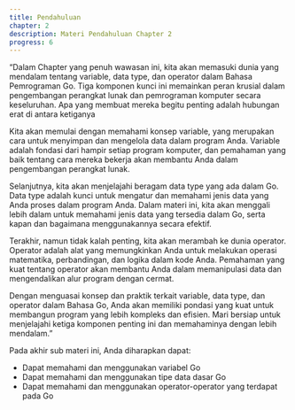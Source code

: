 ---
title: Pendahuluan
chapter: 2
description: Materi Pendahuluan Chapter 2
progress: 6
---

“Dalam Chapter yang penuh wawasan ini, kita akan memasuki dunia yang
mendalam tentang variable, data type, dan operator dalam Bahasa Pemrograman
Go. Tiga komponen kunci ini memainkan peran krusial dalam pengembangan
perangkat lunak dan pemrograman komputer secara keseluruhan. Apa yang
membuat mereka begitu penting adalah hubungan erat di antara ketiganya

Kita akan memulai dengan memahami konsep variable, yang merupakan cara untuk
menyimpan dan mengelola data dalam program Anda. Variable adalah fondasi dari
hampir setiap program komputer, dan pemahaman yang baik tentang cara mereka
bekerja akan membantu Anda dalam pengembangan perangkat lunak.

Selanjutnya, kita akan menjelajahi beragam data type yang ada dalam Go. Data
type adalah kunci untuk mengatur dan memahami jenis data yang Anda proses
dalam program Anda. Dalam materi ini, kita akan menggali lebih dalam untuk
memahami jenis data yang tersedia dalam Go, serta kapan dan bagaimana
menggunakannya secara efektif.

Terakhir, namun tidak kalah penting, kita akan merambah ke dunia operator.
Operator adalah alat yang memungkinkan Anda untuk melakukan operasi
matematika, perbandingan, dan logika dalam kode Anda. Pemahaman yang kuat
tentang operator akan membantu Anda dalam memanipulasi data dan
mengendalikan alur program dengan cermat.

Dengan menguasai konsep dan praktik terkait variable, data type, dan operator
dalam Bahasa Go, Anda akan memiliki pondasi yang kuat untuk membangun
program yang lebih kompleks dan efisien. Mari bersiap untuk menjelajahi ketiga
komponen penting ini dan memahaminya dengan lebih mendalam.”

Pada akhir sub materi ini, Anda diharapkan dapat:

- Dapat memahami dan menggunakan variabel Go
- Dapat memahami dan menggunakan tipe data dasar Go
- Dapat memahami dan menggunakan operator-operator yang terdapat
  pada Go
